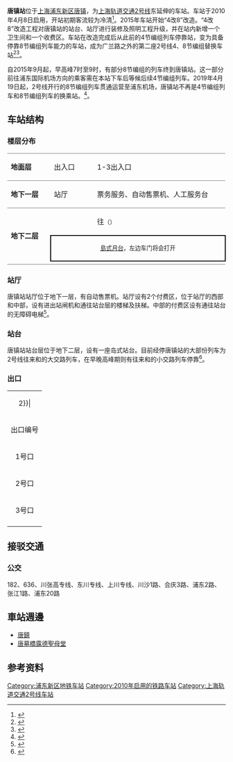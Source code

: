 {{noteTA 
|G1 =Transport}}
{{Infobox station
|name = 唐镇
|eng_name = Tangzhen
|symbol_right =
|linecolour = {{上海地铁颜色|2|yes}}
|image = 201908 Platform of Tangzhen Station.jpg
|caption = 唐镇站站台
|other_name = 
|country = {{PRC}}
|borough = [[上海市|上海市]][[浦东新区|浦东新区]][[唐镇|唐镇]]
|address = [[高科中路|高科中路]]与[[唐陸公路|唐陸公路]]交叉口以北
|coordinates = {{coord|31|12|58|N|121|39|8|E|type:railwaystation}}
|elevation = 
|owned = [[上海申通地铁集团|上海申通地铁集团]]
|operator = [[上海地铁|上海地铁]]
|lines = {{上海地铁线路名|2|SL}}
|distance = 
|platform = 1個[[島式月台|島式月台]]
|tracks = 2条
|bus_routes = 
|bus_stands = 
|connections = 
|structure = 地下车站
|hall = 地下站厅
|depth = 
|levels = 
|interchange = 
|exits = 3个
|architect = 
|architectural_style = 
|colour = 
|type = 
|status = 运营中
|code = 
|classification = 
|website = 
|built = 
|opened = {{Start date|2010|4|8|df=y}}
|closed = 
|former = 
|pass_year = 
|passengers = 
|pass_system = 
|pass_rank = 
|mpassengers = 
|trains = 
|station_hours = 
|hours = 
|first = 往{{上海地铁起讫站|2|L}}：6:29<br/>往{{上海地铁起讫站|2|R}}：6:04
|last = 往{{上海地铁起讫站|2|L}}：22:58<br/>往{{上海地铁起讫站|2|R}}：22:34
|adjacent = {{Adjacent stations|system=上海地铁|line=2|left=广兰路|right=创新中路}}
}}
{{multiple images|align=right|direction=vertical|width=220
|image1=201908 Western Concourse of Tangzhen Station.jpg|caption1=站厅
|image2=Tangzhen Station.jpg|caption2=4、8节编组混跑时期，非高峰時間站台部份區域燈光會調暗
|image3=201908 Nameboard of Tangzhen Station.jpg|caption3=站台大字壁
}}
'''唐镇站'''位于[[上海|上海]][[浦东新区|浦东新区]][[唐镇|唐镇]]，为[[上海轨道交通2号线|上海轨道交通2号线]]东延伸的车站。车站于2010年4月8日启用，开站初期客流较为冷清<ref>{{cite news|title=创新驱动找定位 小镇也有大作为|url=http://sh.eastday.com/qtmt/20110829/u1a915739.html|publisher=东方网|date=2011-08-29|accessdate=2019-08-03|archive-date=2020-08-03|archive-url=https://web.archive.org/web/20200803001057/http://sh.eastday.com/qtmt/20110829/u1a915739.html|dead-url=no}}</ref>。2015年车站开始“4改8”改造。“4改8”改造工程对唐镇站的站台、站厅进行装修及照明工程升级，并在站内新增一个卫生间和一个收费区。车站在改造完成后从此前的4节编组列车停靠站，变为具备停靠8节编组列车能力的车站，成为广兰路之外的第二座2号线4、8节编组替换车站<ref>{{cite news|title=2号线唐镇站将启动“4改8”修改工程|url=http://sh.sina.com.cn/news/m/2015-01-15/detail-icesifvy3789721.shtml|work=新闻晨报|publisher=新浪网|date=2015-01-15|accessdate=2019-08-03|archive-date=2019-08-03|archive-url=https://web.archive.org/web/20190803130805/http://sh.sina.com.cn/news/m/2015-01-15/detail-icesifvy3789721.shtml|dead-url=no}}</ref><ref>{{cite news|title=地铁2号线唐镇站将启动改造装修 广兰路站可减负|url=http://sh.sina.com.cn/news/m/2015-01-15/detail-iavxeafs0006126.shtml|publisher=新浪网|work=i时代报|date=2015-01-15|accessdate=2019-08-03|archive-date=2019-08-03|archive-url=https://web.archive.org/web/20190803130807/http://sh.sina.com.cn/news/m/2015-01-15/detail-iavxeafs0006126.shtml|dead-url=no}}</ref>。

自2015年9月起，早高峰7时至9时，有部分8节编组的列车终到唐镇站。这一部分前往浦东国际机场方向的乘客需在本站下车后等候后续4节编组列车。2019年4月19日起，2号线开行的8节编组列车贯通运营至浦东机场，唐镇站不再是4节编组列车和8节编组列车的换乘站。<ref>{{Cite web|url=http://dy.163.com/v2/article/detail/ECTBR1SN0514BTST.html|title=【好消息】4月19日起2号线8编列车直通东延伸|accessdate=2019-04-16|publisher=上海地铁|date=2019-04-16|archive-date=2019-04-16|archive-url=https://web.archive.org/web/20190416213015/http://dy.163.com/v2/article/detail/ECTBR1SN0514BTST.html|dead-url=no}}</ref>。

==车站结构==
===楼层分布===
{|cellspacing=0 cellpadding=3
|style="border-top:solid 1px gray;border-bottom:solid 1px gray;" width=100|'''地面层'''
|style="border-top:solid 1px gray;border-bottom:solid 1px gray;" width=100|出入口
|style="border-top:solid 1px gray;border-bottom:solid 1px gray;" width=350|1-3出入口
|-
|style="border-bottom:solid 1px gray;"|'''地下一层'''
|style="border-bottom:solid 1px gray;"|站厅
|style="border-bottom:solid 1px gray;"|票务服务、自动售票机、人工服务台
|-
|style="border-bottom:solid 1px gray;" rowspan=3|'''地下二层'''
|{{arrow|L}}
|{{上海地铁线路名|2}}往{{站|徐泾东}}<small>（{{站|广兰路}}）</small>
|-
|style="border-right:solid 2px black;border-left:solid 2px black;border-top:solid 2px black;border-bottom:solid 2px black;" colspan=2|<center><small>[[島式月台|島式月台]]，左边车门将会打开</small></center>
|-
|style="border-bottom:solid 1px gray;"|
|style="border-bottom:solid 1px gray;"|{{split text|{{上海地铁线路名|2}}往{{站|浦东国际机场}}<small>（{{站|创新中路}}）</small>|{{arrow|R}}}}
|}

===站厅===
唐镇站站厅位于地下一层，有自动售票机。站厅设有2个付费区，位于站厅的西部和中部，设有进出站闸机和通往站台层的楼梯及扶梯。中部的付费区设有通往站台的无障碍电梯<ref name="info">{{cite web|title=>>车站信息>>|url=http://service.shmetro.com/czxx/index.htm|accessdate=2017-09-24|publisher=上海地铁|archive-url=https://web.archive.org/web/20140612041859/http://service.shmetro.com/czxx/index.htm|archive-date=2014-06-12|dead-url=yes}}</ref>。
===站台===
唐镇站站台层位于地下二层，设有一座岛式站台。目前经停唐镇站的大部份列车为2号线往来{{站|浦东国际机场}}和{{站|徐泾东}}的大交路列车，在早晚高峰期则有往来{{站|浦东国际机场}}和{{站|广兰路}}的小交路列车停靠<ref>{{cite news|title=上海地铁更新运行图 浦东虹桥两场可一车直连|url=http://www.caacnews.com.cn/1/5/201904/t20190419_1271793.html|publisher=中国民航网|date=2019-04-19|accessdate=2019-08-03|archive-date=2020-08-03|archive-url=https://web.archive.org/web/20200803001136/http://www.caacnews.com.cn/1/5/201904/t20190419_1271793.html|dead-url=no}}</ref>。
=== 出口 ===
{| class="wikitable"
|colspan=4 align="center" bgcolor={{上海地铁颜色|2}}|
|-
! 出口编号 !! 建议前往目的地 !! 照片
|-
|1号口{{綠底白字出口|exitsign=none|附=升}} || 高科东路、齐爱路 || 
|-
|2号口 || 高科东路 || [[File:201908_Exit_2_of_Tangzhen_Station.jpg|200px]]
|-
|3号口 || 高科东路 || 
|-
| bgcolor="#EEEEEE" colspan=3 |{{綠底白字出口|註=升}}
|}

==接驳交通==
=== 公交 ===
182、636、川张高专线、东川专线、上川专线、川沙1路、合庆3路、浦东2路、张江1路、浦东20路

==車站週邊==
*[[唐鎮|唐鎮]]
*[[唐墓橋露德聖母堂|唐墓橋露德聖母堂]]
== 参考资料 ==
{{reflist}}

{{commonscat|Tangzhen Station}}
{{上海轨道交通2号线}}
[[Category:浦东新区地铁车站|Category:浦东新区地铁车站]]
[[Category:2010年启用的铁路车站|Category:2010年启用的铁路车站]]
[[Category:上海轨道交通2号线车站|Category:上海轨道交通2号线车站]]